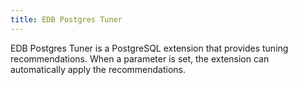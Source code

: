 ```yaml
---
title: EDB Postgres Tuner
---
```


EDB Postgres Tuner is a PostgreSQL extension that provides tuning recommendations. When a parameter is set, the extension can automatically apply the recommendations. 

